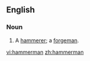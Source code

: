 ==English==

===Noun===
{{en-noun-irreg|hammermen}}

# A [[hammerer]]; a [[forgeman]].

[[vi:hammerman]]
[[zh:hammerman]]